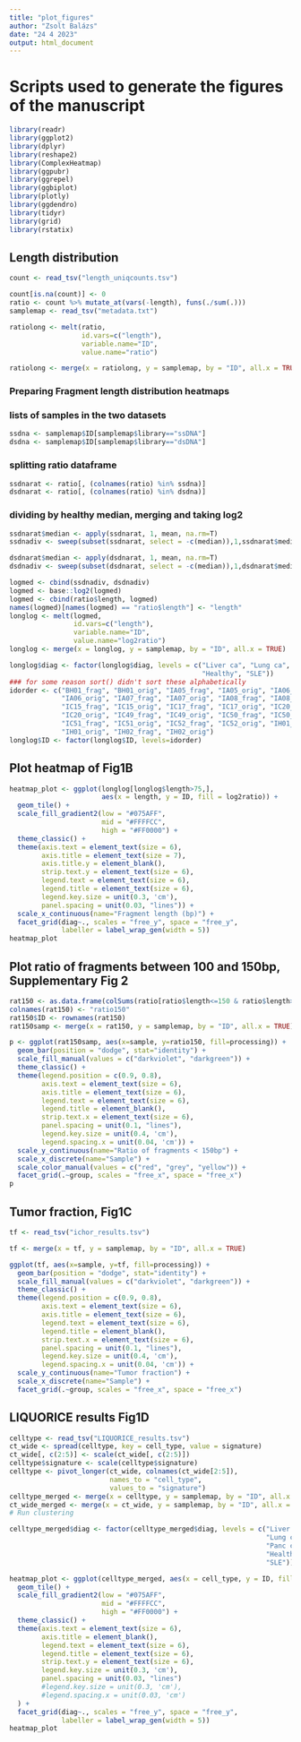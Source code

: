 ---
title: "plot_figures"
author: "Zsolt Balázs"
date: "24 4 2023"
output: html_document
---
# Scripts used to generate the figures of the manuscript
```{r}
library(readr)
library(ggplot2)
library(dplyr)
library(reshape2)
library(ComplexHeatmap)
library(ggpubr)
library(ggrepel)
library(ggbiplot)
library(plotly)
library(ggdendro)
library(tidyr)
library(grid)
library(rstatix)
```
## Length distribution
```{r}
count <- read_tsv("length_uniqcounts.tsv")

count[is.na(count)] <- 0
ratio <- count %>% mutate_at(vars(-length), funs(./sum(.))) 
samplemap <- read_tsv("metadata.txt")

ratiolong <- melt(ratio, 
                  id.vars=c("length"),
                  variable.name="ID",
                  value.name="ratio")

ratiolong <- merge(x = ratiolong, y = samplemap, by = "ID", all.x = TRUE)
```

### Preparing Fragment length distribution heatmaps
### lists of samples in the two datasets
```{r}
ssdna <- samplemap$ID[samplemap$library=="ssDNA"]
dsdna <- samplemap$ID[samplemap$library=="dsDNA"]
```
### splitting ratio dataframe
```{r}
ssdnarat <- ratio[, (colnames(ratio) %in% ssdna)]
dsdnarat <- ratio[, (colnames(ratio) %in% dsdna)]
```
### dividing by healthy median, merging and taking log2
```{r}
ssdnarat$median <- apply(ssdnarat, 1, mean, na.rm=T)
ssdnadiv <- sweep(subset(ssdnarat, select = -c(median)),1,ssdnarat$median,'/')

dsdnarat$median <- apply(dsdnarat, 1, mean, na.rm=T)
dsdnadiv <- sweep(subset(dsdnarat, select = -c(median)),1,dsdnarat$median,'/')

logmed <- cbind(ssdnadiv, dsdnadiv)
logmed <- base::log2(logmed)
logmed <- cbind(ratio$length, logmed)
names(logmed)[names(logmed) == "ratio$length"] <- "length"
longlog <- melt(logmed, 
                id.vars=c("length"),
                variable.name="ID",
                value.name="log2ratio")
longlog <- merge(x = longlog, y = samplemap, by = "ID", all.x = TRUE)
```

```{r}
longlog$diag <- factor(longlog$diag, levels = c("Liver ca", "Lung ca", "Panc ca",
                                                "Healthy", "SLE"))
### for some reason sort() didn't sort these alphabetically
idorder <- c("BH01_frag", "BH01_orig", "IA05_frag", "IA05_orig", "IA06_frag",
             "IA06_orig", "IA07_frag", "IA07_orig", "IA08_frag", "IA08_orig",
             "IC15_frag", "IC15_orig", "IC17_frag", "IC17_orig", "IC20_frag",
             "IC20_orig", "IC49_frag", "IC49_orig", "IC50_frag", "IC50_orig",
             "IC51_frag", "IC51_orig", "IC52_frag", "IC52_orig", "IH01_frag",
             "IH01_orig", "IH02_frag", "IH02_orig")
longlog$ID <- factor(longlog$ID, levels=idorder)
```
## Plot heatmap of Fig1B
```{r}
heatmap_plot <- ggplot(longlog[longlog$length>75,],
                       aes(x = length, y = ID, fill = log2ratio)) +
  geom_tile() +
  scale_fill_gradient2(low = "#075AFF",
                       mid = "#FFFFCC",
                       high = "#FF0000") +
  theme_classic() +
  theme(axis.text = element_text(size = 6),
        axis.title = element_text(size = 7),
        axis.title.y = element_blank(),
        strip.text.y = element_text(size = 6),
        legend.text = element_text(size = 6),
        legend.title = element_text(size = 6),
        legend.key.size = unit(0.3, 'cm'),
        panel.spacing = unit(0.03, "lines")) +
  scale_x_continuous(name="Fragment length (bp)") +
  facet_grid(diag~., scales = "free_y", space = "free_y",
             labeller = label_wrap_gen(width = 5))
heatmap_plot
```

## Plot ratio of fragments between 100 and 150bp, Supplementary Fig 2
```{r}
rat150 <- as.data.frame(colSums(ratio[ratio$length<=150 & ratio$length>=100,][,-1]))
colnames(rat150) <- "ratio150"
rat150$ID <- rownames(rat150)
rat150samp <- merge(x = rat150, y = samplemap, by = "ID", all.x = TRUE)

p <- ggplot(rat150samp, aes(x=sample, y=ratio150, fill=processing)) + 
  geom_bar(position = "dodge", stat="identity") + 
  scale_fill_manual(values = c("darkviolet", "darkgreen")) +
  theme_classic() + 
  theme(legend.position = c(0.9, 0.8),
        axis.text = element_text(size = 6),
        axis.title = element_text(size = 6),
        legend.text = element_text(size = 6),
        legend.title = element_blank(),
        strip.text.x = element_text(size = 6),
        panel.spacing = unit(0.1, "lines"),
        legend.key.size = unit(0.4, 'cm'),
        legend.spacing.x = unit(0.04, 'cm')) +
  scale_y_continuous(name="Ratio of fragments < 150bp") +
  scale_x_discrete(name="Sample") +
  scale_color_manual(values = c("red", "grey", "yellow")) +
  facet_grid(.~group, scales = "free_x", space = "free_x")
p
```

## Tumor fraction, Fig1C
```{r}
tf <- read_tsv("ichor_results.tsv")

tf <- merge(x = tf, y = samplemap, by = "ID", all.x = TRUE)

ggplot(tf, aes(x=sample, y=tf, fill=processing)) + 
  geom_bar(position = "dodge", stat="identity") + 
  scale_fill_manual(values = c("darkviolet", "darkgreen")) +
  theme_classic() + 
  theme(legend.position = c(0.9, 0.8),
        axis.text = element_text(size = 6),
        axis.title = element_text(size = 6),
        legend.text = element_text(size = 6),
        legend.title = element_blank(),
        strip.text.x = element_text(size = 6),
        panel.spacing = unit(0.1, "lines"),
        legend.key.size = unit(0.4, 'cm'),
        legend.spacing.x = unit(0.04, 'cm')) +
  scale_y_continuous(name="Tumor fraction") +
  scale_x_discrete(name="Sample") +
  facet_grid(.~group, scales = "free_x", space = "free_x")
```

## LIQUORICE results Fig1D
```{r}
celltype <- read_tsv("LIQUORICE_results.tsv")
ct_wide <- spread(celltype, key = cell_type, value = signature)
ct_wide[, c(2:5)] <- scale(ct_wide[, c(2:5)])
celltype$signature <- scale(celltype$signature)
celltype <- pivot_longer(ct_wide, colnames(ct_wide[2:5]), 
                         names_to = "cell_type",
                         values_to = "signature")
celltype_merged <- merge(x = celltype, y = samplemap, by = "ID", all.x = TRUE)
ct_wide_merged <- merge(x = ct_wide, y = samplemap, by = "ID", all.x = TRUE)
# Run clustering

celltype_merged$diag <- factor(celltype_merged$diag, levels = c("Liver ca",
                                                                "Lung ca",
                                                                "Panc ca",
                                                                "Healthy",
                                                                "SLE"))

heatmap_plot <- ggplot(celltype_merged, aes(x = cell_type, y = ID, fill = signature)) +
  geom_tile() +
  scale_fill_gradient2(low = "#075AFF",
                       mid = "#FFFFCC",
                       high = "#FF0000") +
  theme_classic() +
  theme(axis.text = element_text(size = 6),
        axis.title = element_blank(),
        legend.text = element_text(size = 6),
        legend.title = element_text(size = 6),
        strip.text.y = element_text(size = 6),
        legend.key.size = unit(0.3, 'cm'),
        panel.spacing = unit(0.03, "lines")
        #legend.key.size = unit(0.3, 'cm'),
        #legend.spacing.x = unit(0.03, 'cm')
  ) +
  facet_grid(diag~., scales = "free_y", space = "free_y",
             labeller = label_wrap_gen(width = 5))
heatmap_plot
```


